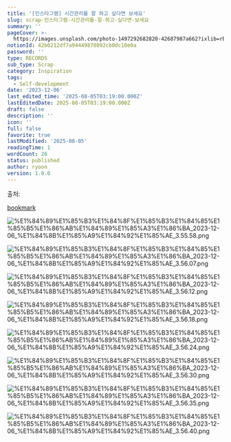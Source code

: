 ```yaml
---
title: '[인스타그램] 시간관리를 잘 하고 싶다면 보세요'
slug: scrap-인스타그램-시간관리를-잘-하고-싶다면-보세요
summary: ''
pageCover: >-
  https://images.unsplash.com/photo-1497292682820-42687987a662?ixlib=rb-4.0.3&q=85&fm=jpg&crop=entropy&cs=srgb
notionId: 42b0212df7a94449870892cb0dc10e0a
password: ''
type: RECORDS
sub_type: Scrap
category: Inspiration
tags:
  - Self-development
date: '2023-12-06'
last_edited_time: '2025-08-05T03:19:00.000Z'
lastEditedDate: 2025-08-05T03:19:00.000Z
draft: false
description: ''
icon: ''
full: false
favorite: true
lastModified: '2025-08-05'
readingTime: 1
wordCount: 26
status: published
author: ryoon
version: 1.0.0
---
```


출처: 


[bookmark](https://www.instagram.com/p/Cx2sq5_L6ZX/?utm_source=ig_web_copy_link&igshid=N2ViNmM2MDRjNw==)


![%E1%84%89%E1%85%B3%E1%84%8F%E1%85%B3%E1%84%85%E1%85%B5%E1%86%AB%E1%84%89%E1%85%A3%E1%86%BA_2023-12-06_%E1%84%8B%E1%85%A9%E1%84%92%E1%85%AE_3.55.58.png](https://prod-files-secure.s3.us-west-2.amazonaws.com/056ff9f5-a9ef-486f-8acb-9eef51d06a2d/c58b1512-5c84-4eda-90e1-54facf628948/%E1%84%89%E1%85%B3%E1%84%8F%E1%85%B3%E1%84%85%E1%85%B5%E1%86%AB%E1%84%89%E1%85%A3%E1%86%BA_2023-12-06_%E1%84%8B%E1%85%A9%E1%84%92%E1%85%AE_3.55.58.png?X-Amz-Algorithm=AWS4-HMAC-SHA256&X-Amz-Content-Sha256=UNSIGNED-PAYLOAD&X-Amz-Credential=ASIAZI2LB466QCDI7V3L%2F20250805%2Fus-west-2%2Fs3%2Faws4_request&X-Amz-Date=20250805T031931Z&X-Amz-Expires=3600&X-Amz-Security-Token=IQoJb3JpZ2luX2VjEBoaCXVzLXdlc3QtMiJIMEYCIQD%2BWXC%2FFmpCHqChAfupfaBBtJM71Kzd4VTX33ce%2Fwy3jgIhAL87dK%2FpSfXLDM%2BJvNNcTBG55pIlEdurXVz17b8eIVfSKv8DCFMQABoMNjM3NDIzMTgzODA1IgxK5lyjZYOWMs7L56sq3AMFrIFoofhsWNhiGCT0bBnPppk%2FyWrDb43b65zAPLHLDBOtmJ650pzd1nvDAuUamdiUNcTpNDlOnELwVmdz8P03c4DUUqPNjjNv%2B%2B12P3Sh%2BVUp6xmhyMnmct1xdhQjpXE0KxeCWq5SVO9UjX299sA2z26yGXF%2B0FP5gcLAbkZrHY8kUJGwOvBv3PgqpHB3bPrL7THvjh15ztQcfsSZ3gKWhoswJqHmQ8zeMsTF2FAbfAjqTaV%2FPsumQ%2FTo9%2FLuG7t1cR%2BJ2uojl%2FCiG8gkfNcRtnU5PtaGIBrH6txpOwxSVx3b2FT6qUEM1WBhCxL06s4Vy%2B9GlUXvcyjdxz%2Ba7LUFyjKcl%2BQ%2BXpEJnM04tVWY7ajGWxr1YE2GuCTFbP0ifsJQ9HyWMVyl%2Bw%2FGxwsf9RFLOUDefRtKgHDwhXRrrLLkAZgVYxhGuF51BBHn2Gu8%2F5lscjTfXyv9%2BSPkp5o8gw6Viv3Yx4nOD1cF3YQoyeXy3YHRoEo2zSlLAFfNP2ECFVcK3AU5hwdh2WWB0xHfPnOyONJWqg2s5immI7vS4FeNQv1aPpcbl3jRnf0g2kWLvplify3dRDrqEIbjdWOqjvaAa7ADMaQdP1r8Gdl%2F0l5caZ1uUhZWfBjJ98QBdTDkysXEBjqkAWYnHWzwwiRpPPZIxr%2B69NsoA4QyhQZbLL6v3RIH4tWw4ZwUcIgYpLBM8t3sNaVHX4TsAVTosEyxUtIVn%2FsvjJx3wpalAUUnhEZRvoNkaBfFeihpGpv%2BEF62%2FoHLR%2FtTg%2B6UUs1cEIchkKqvA0MdJlOyAHZT3G9f%2BR0bQWh8VEP3AWHrzJ6m7%2BJFGP9J2BBLqC2iAt9rIfcq68dR4AMKBYJ6qB9x&X-Amz-Signature=34c580a7ff00335669484b395d0136a94557631f49b468814aa4f8d61d68b365&X-Amz-SignedHeaders=host&x-amz-checksum-mode=ENABLED&x-id=GetObject)


![%E1%84%89%E1%85%B3%E1%84%8F%E1%85%B3%E1%84%85%E1%85%B5%E1%86%AB%E1%84%89%E1%85%A3%E1%86%BA_2023-12-06_%E1%84%8B%E1%85%A9%E1%84%92%E1%85%AE_3.56.07.png](https://prod-files-secure.s3.us-west-2.amazonaws.com/056ff9f5-a9ef-486f-8acb-9eef51d06a2d/974b6801-2a7c-496a-8dbe-ac4d55727745/%E1%84%89%E1%85%B3%E1%84%8F%E1%85%B3%E1%84%85%E1%85%B5%E1%86%AB%E1%84%89%E1%85%A3%E1%86%BA_2023-12-06_%E1%84%8B%E1%85%A9%E1%84%92%E1%85%AE_3.56.07.png?X-Amz-Algorithm=AWS4-HMAC-SHA256&X-Amz-Content-Sha256=UNSIGNED-PAYLOAD&X-Amz-Credential=ASIAZI2LB466QCDI7V3L%2F20250805%2Fus-west-2%2Fs3%2Faws4_request&X-Amz-Date=20250805T031931Z&X-Amz-Expires=3600&X-Amz-Security-Token=IQoJb3JpZ2luX2VjEBoaCXVzLXdlc3QtMiJIMEYCIQD%2BWXC%2FFmpCHqChAfupfaBBtJM71Kzd4VTX33ce%2Fwy3jgIhAL87dK%2FpSfXLDM%2BJvNNcTBG55pIlEdurXVz17b8eIVfSKv8DCFMQABoMNjM3NDIzMTgzODA1IgxK5lyjZYOWMs7L56sq3AMFrIFoofhsWNhiGCT0bBnPppk%2FyWrDb43b65zAPLHLDBOtmJ650pzd1nvDAuUamdiUNcTpNDlOnELwVmdz8P03c4DUUqPNjjNv%2B%2B12P3Sh%2BVUp6xmhyMnmct1xdhQjpXE0KxeCWq5SVO9UjX299sA2z26yGXF%2B0FP5gcLAbkZrHY8kUJGwOvBv3PgqpHB3bPrL7THvjh15ztQcfsSZ3gKWhoswJqHmQ8zeMsTF2FAbfAjqTaV%2FPsumQ%2FTo9%2FLuG7t1cR%2BJ2uojl%2FCiG8gkfNcRtnU5PtaGIBrH6txpOwxSVx3b2FT6qUEM1WBhCxL06s4Vy%2B9GlUXvcyjdxz%2Ba7LUFyjKcl%2BQ%2BXpEJnM04tVWY7ajGWxr1YE2GuCTFbP0ifsJQ9HyWMVyl%2Bw%2FGxwsf9RFLOUDefRtKgHDwhXRrrLLkAZgVYxhGuF51BBHn2Gu8%2F5lscjTfXyv9%2BSPkp5o8gw6Viv3Yx4nOD1cF3YQoyeXy3YHRoEo2zSlLAFfNP2ECFVcK3AU5hwdh2WWB0xHfPnOyONJWqg2s5immI7vS4FeNQv1aPpcbl3jRnf0g2kWLvplify3dRDrqEIbjdWOqjvaAa7ADMaQdP1r8Gdl%2F0l5caZ1uUhZWfBjJ98QBdTDkysXEBjqkAWYnHWzwwiRpPPZIxr%2B69NsoA4QyhQZbLL6v3RIH4tWw4ZwUcIgYpLBM8t3sNaVHX4TsAVTosEyxUtIVn%2FsvjJx3wpalAUUnhEZRvoNkaBfFeihpGpv%2BEF62%2FoHLR%2FtTg%2B6UUs1cEIchkKqvA0MdJlOyAHZT3G9f%2BR0bQWh8VEP3AWHrzJ6m7%2BJFGP9J2BBLqC2iAt9rIfcq68dR4AMKBYJ6qB9x&X-Amz-Signature=6db796b31f0c83121c8580d613bde5e7de323624f2a3ce5eaa8dee2c3c7edea4&X-Amz-SignedHeaders=host&x-amz-checksum-mode=ENABLED&x-id=GetObject)


![%E1%84%89%E1%85%B3%E1%84%8F%E1%85%B3%E1%84%85%E1%85%B5%E1%86%AB%E1%84%89%E1%85%A3%E1%86%BA_2023-12-06_%E1%84%8B%E1%85%A9%E1%84%92%E1%85%AE_3.56.12.png](https://prod-files-secure.s3.us-west-2.amazonaws.com/056ff9f5-a9ef-486f-8acb-9eef51d06a2d/567a7d58-07b4-452b-8b8a-34ad730a429e/%E1%84%89%E1%85%B3%E1%84%8F%E1%85%B3%E1%84%85%E1%85%B5%E1%86%AB%E1%84%89%E1%85%A3%E1%86%BA_2023-12-06_%E1%84%8B%E1%85%A9%E1%84%92%E1%85%AE_3.56.12.png?X-Amz-Algorithm=AWS4-HMAC-SHA256&X-Amz-Content-Sha256=UNSIGNED-PAYLOAD&X-Amz-Credential=ASIAZI2LB466QCDI7V3L%2F20250805%2Fus-west-2%2Fs3%2Faws4_request&X-Amz-Date=20250805T031931Z&X-Amz-Expires=3600&X-Amz-Security-Token=IQoJb3JpZ2luX2VjEBoaCXVzLXdlc3QtMiJIMEYCIQD%2BWXC%2FFmpCHqChAfupfaBBtJM71Kzd4VTX33ce%2Fwy3jgIhAL87dK%2FpSfXLDM%2BJvNNcTBG55pIlEdurXVz17b8eIVfSKv8DCFMQABoMNjM3NDIzMTgzODA1IgxK5lyjZYOWMs7L56sq3AMFrIFoofhsWNhiGCT0bBnPppk%2FyWrDb43b65zAPLHLDBOtmJ650pzd1nvDAuUamdiUNcTpNDlOnELwVmdz8P03c4DUUqPNjjNv%2B%2B12P3Sh%2BVUp6xmhyMnmct1xdhQjpXE0KxeCWq5SVO9UjX299sA2z26yGXF%2B0FP5gcLAbkZrHY8kUJGwOvBv3PgqpHB3bPrL7THvjh15ztQcfsSZ3gKWhoswJqHmQ8zeMsTF2FAbfAjqTaV%2FPsumQ%2FTo9%2FLuG7t1cR%2BJ2uojl%2FCiG8gkfNcRtnU5PtaGIBrH6txpOwxSVx3b2FT6qUEM1WBhCxL06s4Vy%2B9GlUXvcyjdxz%2Ba7LUFyjKcl%2BQ%2BXpEJnM04tVWY7ajGWxr1YE2GuCTFbP0ifsJQ9HyWMVyl%2Bw%2FGxwsf9RFLOUDefRtKgHDwhXRrrLLkAZgVYxhGuF51BBHn2Gu8%2F5lscjTfXyv9%2BSPkp5o8gw6Viv3Yx4nOD1cF3YQoyeXy3YHRoEo2zSlLAFfNP2ECFVcK3AU5hwdh2WWB0xHfPnOyONJWqg2s5immI7vS4FeNQv1aPpcbl3jRnf0g2kWLvplify3dRDrqEIbjdWOqjvaAa7ADMaQdP1r8Gdl%2F0l5caZ1uUhZWfBjJ98QBdTDkysXEBjqkAWYnHWzwwiRpPPZIxr%2B69NsoA4QyhQZbLL6v3RIH4tWw4ZwUcIgYpLBM8t3sNaVHX4TsAVTosEyxUtIVn%2FsvjJx3wpalAUUnhEZRvoNkaBfFeihpGpv%2BEF62%2FoHLR%2FtTg%2B6UUs1cEIchkKqvA0MdJlOyAHZT3G9f%2BR0bQWh8VEP3AWHrzJ6m7%2BJFGP9J2BBLqC2iAt9rIfcq68dR4AMKBYJ6qB9x&X-Amz-Signature=64d23498883079724cd3d60e26727aa99e3382537727e6237d09a113e448f193&X-Amz-SignedHeaders=host&x-amz-checksum-mode=ENABLED&x-id=GetObject)


![%E1%84%89%E1%85%B3%E1%84%8F%E1%85%B3%E1%84%85%E1%85%B5%E1%86%AB%E1%84%89%E1%85%A3%E1%86%BA_2023-12-06_%E1%84%8B%E1%85%A9%E1%84%92%E1%85%AE_3.56.18.png](https://prod-files-secure.s3.us-west-2.amazonaws.com/056ff9f5-a9ef-486f-8acb-9eef51d06a2d/2b41a47b-a9fc-4ef0-a52d-ba13b5e1bfb4/%E1%84%89%E1%85%B3%E1%84%8F%E1%85%B3%E1%84%85%E1%85%B5%E1%86%AB%E1%84%89%E1%85%A3%E1%86%BA_2023-12-06_%E1%84%8B%E1%85%A9%E1%84%92%E1%85%AE_3.56.18.png?X-Amz-Algorithm=AWS4-HMAC-SHA256&X-Amz-Content-Sha256=UNSIGNED-PAYLOAD&X-Amz-Credential=ASIAZI2LB466QCDI7V3L%2F20250805%2Fus-west-2%2Fs3%2Faws4_request&X-Amz-Date=20250805T031931Z&X-Amz-Expires=3600&X-Amz-Security-Token=IQoJb3JpZ2luX2VjEBoaCXVzLXdlc3QtMiJIMEYCIQD%2BWXC%2FFmpCHqChAfupfaBBtJM71Kzd4VTX33ce%2Fwy3jgIhAL87dK%2FpSfXLDM%2BJvNNcTBG55pIlEdurXVz17b8eIVfSKv8DCFMQABoMNjM3NDIzMTgzODA1IgxK5lyjZYOWMs7L56sq3AMFrIFoofhsWNhiGCT0bBnPppk%2FyWrDb43b65zAPLHLDBOtmJ650pzd1nvDAuUamdiUNcTpNDlOnELwVmdz8P03c4DUUqPNjjNv%2B%2B12P3Sh%2BVUp6xmhyMnmct1xdhQjpXE0KxeCWq5SVO9UjX299sA2z26yGXF%2B0FP5gcLAbkZrHY8kUJGwOvBv3PgqpHB3bPrL7THvjh15ztQcfsSZ3gKWhoswJqHmQ8zeMsTF2FAbfAjqTaV%2FPsumQ%2FTo9%2FLuG7t1cR%2BJ2uojl%2FCiG8gkfNcRtnU5PtaGIBrH6txpOwxSVx3b2FT6qUEM1WBhCxL06s4Vy%2B9GlUXvcyjdxz%2Ba7LUFyjKcl%2BQ%2BXpEJnM04tVWY7ajGWxr1YE2GuCTFbP0ifsJQ9HyWMVyl%2Bw%2FGxwsf9RFLOUDefRtKgHDwhXRrrLLkAZgVYxhGuF51BBHn2Gu8%2F5lscjTfXyv9%2BSPkp5o8gw6Viv3Yx4nOD1cF3YQoyeXy3YHRoEo2zSlLAFfNP2ECFVcK3AU5hwdh2WWB0xHfPnOyONJWqg2s5immI7vS4FeNQv1aPpcbl3jRnf0g2kWLvplify3dRDrqEIbjdWOqjvaAa7ADMaQdP1r8Gdl%2F0l5caZ1uUhZWfBjJ98QBdTDkysXEBjqkAWYnHWzwwiRpPPZIxr%2B69NsoA4QyhQZbLL6v3RIH4tWw4ZwUcIgYpLBM8t3sNaVHX4TsAVTosEyxUtIVn%2FsvjJx3wpalAUUnhEZRvoNkaBfFeihpGpv%2BEF62%2FoHLR%2FtTg%2B6UUs1cEIchkKqvA0MdJlOyAHZT3G9f%2BR0bQWh8VEP3AWHrzJ6m7%2BJFGP9J2BBLqC2iAt9rIfcq68dR4AMKBYJ6qB9x&X-Amz-Signature=908b9eae24d803d15607a29bf8e40872f7d50b64d83ed14e6d116b64caaae427&X-Amz-SignedHeaders=host&x-amz-checksum-mode=ENABLED&x-id=GetObject)


![%E1%84%89%E1%85%B3%E1%84%8F%E1%85%B3%E1%84%85%E1%85%B5%E1%86%AB%E1%84%89%E1%85%A3%E1%86%BA_2023-12-06_%E1%84%8B%E1%85%A9%E1%84%92%E1%85%AE_3.56.24.png](https://prod-files-secure.s3.us-west-2.amazonaws.com/056ff9f5-a9ef-486f-8acb-9eef51d06a2d/03b8c4f6-3721-4476-81e9-a4036d290838/%E1%84%89%E1%85%B3%E1%84%8F%E1%85%B3%E1%84%85%E1%85%B5%E1%86%AB%E1%84%89%E1%85%A3%E1%86%BA_2023-12-06_%E1%84%8B%E1%85%A9%E1%84%92%E1%85%AE_3.56.24.png?X-Amz-Algorithm=AWS4-HMAC-SHA256&X-Amz-Content-Sha256=UNSIGNED-PAYLOAD&X-Amz-Credential=ASIAZI2LB466QCDI7V3L%2F20250805%2Fus-west-2%2Fs3%2Faws4_request&X-Amz-Date=20250805T031931Z&X-Amz-Expires=3600&X-Amz-Security-Token=IQoJb3JpZ2luX2VjEBoaCXVzLXdlc3QtMiJIMEYCIQD%2BWXC%2FFmpCHqChAfupfaBBtJM71Kzd4VTX33ce%2Fwy3jgIhAL87dK%2FpSfXLDM%2BJvNNcTBG55pIlEdurXVz17b8eIVfSKv8DCFMQABoMNjM3NDIzMTgzODA1IgxK5lyjZYOWMs7L56sq3AMFrIFoofhsWNhiGCT0bBnPppk%2FyWrDb43b65zAPLHLDBOtmJ650pzd1nvDAuUamdiUNcTpNDlOnELwVmdz8P03c4DUUqPNjjNv%2B%2B12P3Sh%2BVUp6xmhyMnmct1xdhQjpXE0KxeCWq5SVO9UjX299sA2z26yGXF%2B0FP5gcLAbkZrHY8kUJGwOvBv3PgqpHB3bPrL7THvjh15ztQcfsSZ3gKWhoswJqHmQ8zeMsTF2FAbfAjqTaV%2FPsumQ%2FTo9%2FLuG7t1cR%2BJ2uojl%2FCiG8gkfNcRtnU5PtaGIBrH6txpOwxSVx3b2FT6qUEM1WBhCxL06s4Vy%2B9GlUXvcyjdxz%2Ba7LUFyjKcl%2BQ%2BXpEJnM04tVWY7ajGWxr1YE2GuCTFbP0ifsJQ9HyWMVyl%2Bw%2FGxwsf9RFLOUDefRtKgHDwhXRrrLLkAZgVYxhGuF51BBHn2Gu8%2F5lscjTfXyv9%2BSPkp5o8gw6Viv3Yx4nOD1cF3YQoyeXy3YHRoEo2zSlLAFfNP2ECFVcK3AU5hwdh2WWB0xHfPnOyONJWqg2s5immI7vS4FeNQv1aPpcbl3jRnf0g2kWLvplify3dRDrqEIbjdWOqjvaAa7ADMaQdP1r8Gdl%2F0l5caZ1uUhZWfBjJ98QBdTDkysXEBjqkAWYnHWzwwiRpPPZIxr%2B69NsoA4QyhQZbLL6v3RIH4tWw4ZwUcIgYpLBM8t3sNaVHX4TsAVTosEyxUtIVn%2FsvjJx3wpalAUUnhEZRvoNkaBfFeihpGpv%2BEF62%2FoHLR%2FtTg%2B6UUs1cEIchkKqvA0MdJlOyAHZT3G9f%2BR0bQWh8VEP3AWHrzJ6m7%2BJFGP9J2BBLqC2iAt9rIfcq68dR4AMKBYJ6qB9x&X-Amz-Signature=4c09f362a9855c0d05fb9dafc5bb515fe0e3515eca2668ab61990073594e6315&X-Amz-SignedHeaders=host&x-amz-checksum-mode=ENABLED&x-id=GetObject)


![%E1%84%89%E1%85%B3%E1%84%8F%E1%85%B3%E1%84%85%E1%85%B5%E1%86%AB%E1%84%89%E1%85%A3%E1%86%BA_2023-12-06_%E1%84%8B%E1%85%A9%E1%84%92%E1%85%AE_3.56.30.png](https://prod-files-secure.s3.us-west-2.amazonaws.com/056ff9f5-a9ef-486f-8acb-9eef51d06a2d/f7fa1e64-840a-4f38-a501-e98bc371c067/%E1%84%89%E1%85%B3%E1%84%8F%E1%85%B3%E1%84%85%E1%85%B5%E1%86%AB%E1%84%89%E1%85%A3%E1%86%BA_2023-12-06_%E1%84%8B%E1%85%A9%E1%84%92%E1%85%AE_3.56.30.png?X-Amz-Algorithm=AWS4-HMAC-SHA256&X-Amz-Content-Sha256=UNSIGNED-PAYLOAD&X-Amz-Credential=ASIAZI2LB466QCDI7V3L%2F20250805%2Fus-west-2%2Fs3%2Faws4_request&X-Amz-Date=20250805T031931Z&X-Amz-Expires=3600&X-Amz-Security-Token=IQoJb3JpZ2luX2VjEBoaCXVzLXdlc3QtMiJIMEYCIQD%2BWXC%2FFmpCHqChAfupfaBBtJM71Kzd4VTX33ce%2Fwy3jgIhAL87dK%2FpSfXLDM%2BJvNNcTBG55pIlEdurXVz17b8eIVfSKv8DCFMQABoMNjM3NDIzMTgzODA1IgxK5lyjZYOWMs7L56sq3AMFrIFoofhsWNhiGCT0bBnPppk%2FyWrDb43b65zAPLHLDBOtmJ650pzd1nvDAuUamdiUNcTpNDlOnELwVmdz8P03c4DUUqPNjjNv%2B%2B12P3Sh%2BVUp6xmhyMnmct1xdhQjpXE0KxeCWq5SVO9UjX299sA2z26yGXF%2B0FP5gcLAbkZrHY8kUJGwOvBv3PgqpHB3bPrL7THvjh15ztQcfsSZ3gKWhoswJqHmQ8zeMsTF2FAbfAjqTaV%2FPsumQ%2FTo9%2FLuG7t1cR%2BJ2uojl%2FCiG8gkfNcRtnU5PtaGIBrH6txpOwxSVx3b2FT6qUEM1WBhCxL06s4Vy%2B9GlUXvcyjdxz%2Ba7LUFyjKcl%2BQ%2BXpEJnM04tVWY7ajGWxr1YE2GuCTFbP0ifsJQ9HyWMVyl%2Bw%2FGxwsf9RFLOUDefRtKgHDwhXRrrLLkAZgVYxhGuF51BBHn2Gu8%2F5lscjTfXyv9%2BSPkp5o8gw6Viv3Yx4nOD1cF3YQoyeXy3YHRoEo2zSlLAFfNP2ECFVcK3AU5hwdh2WWB0xHfPnOyONJWqg2s5immI7vS4FeNQv1aPpcbl3jRnf0g2kWLvplify3dRDrqEIbjdWOqjvaAa7ADMaQdP1r8Gdl%2F0l5caZ1uUhZWfBjJ98QBdTDkysXEBjqkAWYnHWzwwiRpPPZIxr%2B69NsoA4QyhQZbLL6v3RIH4tWw4ZwUcIgYpLBM8t3sNaVHX4TsAVTosEyxUtIVn%2FsvjJx3wpalAUUnhEZRvoNkaBfFeihpGpv%2BEF62%2FoHLR%2FtTg%2B6UUs1cEIchkKqvA0MdJlOyAHZT3G9f%2BR0bQWh8VEP3AWHrzJ6m7%2BJFGP9J2BBLqC2iAt9rIfcq68dR4AMKBYJ6qB9x&X-Amz-Signature=60cefc6c255dc86396bd63eac1649fbcfcbb592ed53280f89404e4e40e3429a9&X-Amz-SignedHeaders=host&x-amz-checksum-mode=ENABLED&x-id=GetObject)


![%E1%84%89%E1%85%B3%E1%84%8F%E1%85%B3%E1%84%85%E1%85%B5%E1%86%AB%E1%84%89%E1%85%A3%E1%86%BA_2023-12-06_%E1%84%8B%E1%85%A9%E1%84%92%E1%85%AE_3.56.35.png](https://prod-files-secure.s3.us-west-2.amazonaws.com/056ff9f5-a9ef-486f-8acb-9eef51d06a2d/9a5c6c04-5fa4-4ab6-b688-f11a93f35738/%E1%84%89%E1%85%B3%E1%84%8F%E1%85%B3%E1%84%85%E1%85%B5%E1%86%AB%E1%84%89%E1%85%A3%E1%86%BA_2023-12-06_%E1%84%8B%E1%85%A9%E1%84%92%E1%85%AE_3.56.35.png?X-Amz-Algorithm=AWS4-HMAC-SHA256&X-Amz-Content-Sha256=UNSIGNED-PAYLOAD&X-Amz-Credential=ASIAZI2LB466QCDI7V3L%2F20250805%2Fus-west-2%2Fs3%2Faws4_request&X-Amz-Date=20250805T031931Z&X-Amz-Expires=3600&X-Amz-Security-Token=IQoJb3JpZ2luX2VjEBoaCXVzLXdlc3QtMiJIMEYCIQD%2BWXC%2FFmpCHqChAfupfaBBtJM71Kzd4VTX33ce%2Fwy3jgIhAL87dK%2FpSfXLDM%2BJvNNcTBG55pIlEdurXVz17b8eIVfSKv8DCFMQABoMNjM3NDIzMTgzODA1IgxK5lyjZYOWMs7L56sq3AMFrIFoofhsWNhiGCT0bBnPppk%2FyWrDb43b65zAPLHLDBOtmJ650pzd1nvDAuUamdiUNcTpNDlOnELwVmdz8P03c4DUUqPNjjNv%2B%2B12P3Sh%2BVUp6xmhyMnmct1xdhQjpXE0KxeCWq5SVO9UjX299sA2z26yGXF%2B0FP5gcLAbkZrHY8kUJGwOvBv3PgqpHB3bPrL7THvjh15ztQcfsSZ3gKWhoswJqHmQ8zeMsTF2FAbfAjqTaV%2FPsumQ%2FTo9%2FLuG7t1cR%2BJ2uojl%2FCiG8gkfNcRtnU5PtaGIBrH6txpOwxSVx3b2FT6qUEM1WBhCxL06s4Vy%2B9GlUXvcyjdxz%2Ba7LUFyjKcl%2BQ%2BXpEJnM04tVWY7ajGWxr1YE2GuCTFbP0ifsJQ9HyWMVyl%2Bw%2FGxwsf9RFLOUDefRtKgHDwhXRrrLLkAZgVYxhGuF51BBHn2Gu8%2F5lscjTfXyv9%2BSPkp5o8gw6Viv3Yx4nOD1cF3YQoyeXy3YHRoEo2zSlLAFfNP2ECFVcK3AU5hwdh2WWB0xHfPnOyONJWqg2s5immI7vS4FeNQv1aPpcbl3jRnf0g2kWLvplify3dRDrqEIbjdWOqjvaAa7ADMaQdP1r8Gdl%2F0l5caZ1uUhZWfBjJ98QBdTDkysXEBjqkAWYnHWzwwiRpPPZIxr%2B69NsoA4QyhQZbLL6v3RIH4tWw4ZwUcIgYpLBM8t3sNaVHX4TsAVTosEyxUtIVn%2FsvjJx3wpalAUUnhEZRvoNkaBfFeihpGpv%2BEF62%2FoHLR%2FtTg%2B6UUs1cEIchkKqvA0MdJlOyAHZT3G9f%2BR0bQWh8VEP3AWHrzJ6m7%2BJFGP9J2BBLqC2iAt9rIfcq68dR4AMKBYJ6qB9x&X-Amz-Signature=ef19290ac7d83cc39eb02362d6bde8e355b34090010c466e4210e31f295e8303&X-Amz-SignedHeaders=host&x-amz-checksum-mode=ENABLED&x-id=GetObject)


![%E1%84%89%E1%85%B3%E1%84%8F%E1%85%B3%E1%84%85%E1%85%B5%E1%86%AB%E1%84%89%E1%85%A3%E1%86%BA_2023-12-06_%E1%84%8B%E1%85%A9%E1%84%92%E1%85%AE_3.56.40.png](https://prod-files-secure.s3.us-west-2.amazonaws.com/056ff9f5-a9ef-486f-8acb-9eef51d06a2d/f5824b11-13c0-40ae-9d92-4ff4383dd7ba/%E1%84%89%E1%85%B3%E1%84%8F%E1%85%B3%E1%84%85%E1%85%B5%E1%86%AB%E1%84%89%E1%85%A3%E1%86%BA_2023-12-06_%E1%84%8B%E1%85%A9%E1%84%92%E1%85%AE_3.56.40.png?X-Amz-Algorithm=AWS4-HMAC-SHA256&X-Amz-Content-Sha256=UNSIGNED-PAYLOAD&X-Amz-Credential=ASIAZI2LB466QCDI7V3L%2F20250805%2Fus-west-2%2Fs3%2Faws4_request&X-Amz-Date=20250805T031931Z&X-Amz-Expires=3600&X-Amz-Security-Token=IQoJb3JpZ2luX2VjEBoaCXVzLXdlc3QtMiJIMEYCIQD%2BWXC%2FFmpCHqChAfupfaBBtJM71Kzd4VTX33ce%2Fwy3jgIhAL87dK%2FpSfXLDM%2BJvNNcTBG55pIlEdurXVz17b8eIVfSKv8DCFMQABoMNjM3NDIzMTgzODA1IgxK5lyjZYOWMs7L56sq3AMFrIFoofhsWNhiGCT0bBnPppk%2FyWrDb43b65zAPLHLDBOtmJ650pzd1nvDAuUamdiUNcTpNDlOnELwVmdz8P03c4DUUqPNjjNv%2B%2B12P3Sh%2BVUp6xmhyMnmct1xdhQjpXE0KxeCWq5SVO9UjX299sA2z26yGXF%2B0FP5gcLAbkZrHY8kUJGwOvBv3PgqpHB3bPrL7THvjh15ztQcfsSZ3gKWhoswJqHmQ8zeMsTF2FAbfAjqTaV%2FPsumQ%2FTo9%2FLuG7t1cR%2BJ2uojl%2FCiG8gkfNcRtnU5PtaGIBrH6txpOwxSVx3b2FT6qUEM1WBhCxL06s4Vy%2B9GlUXvcyjdxz%2Ba7LUFyjKcl%2BQ%2BXpEJnM04tVWY7ajGWxr1YE2GuCTFbP0ifsJQ9HyWMVyl%2Bw%2FGxwsf9RFLOUDefRtKgHDwhXRrrLLkAZgVYxhGuF51BBHn2Gu8%2F5lscjTfXyv9%2BSPkp5o8gw6Viv3Yx4nOD1cF3YQoyeXy3YHRoEo2zSlLAFfNP2ECFVcK3AU5hwdh2WWB0xHfPnOyONJWqg2s5immI7vS4FeNQv1aPpcbl3jRnf0g2kWLvplify3dRDrqEIbjdWOqjvaAa7ADMaQdP1r8Gdl%2F0l5caZ1uUhZWfBjJ98QBdTDkysXEBjqkAWYnHWzwwiRpPPZIxr%2B69NsoA4QyhQZbLL6v3RIH4tWw4ZwUcIgYpLBM8t3sNaVHX4TsAVTosEyxUtIVn%2FsvjJx3wpalAUUnhEZRvoNkaBfFeihpGpv%2BEF62%2FoHLR%2FtTg%2B6UUs1cEIchkKqvA0MdJlOyAHZT3G9f%2BR0bQWh8VEP3AWHrzJ6m7%2BJFGP9J2BBLqC2iAt9rIfcq68dR4AMKBYJ6qB9x&X-Amz-Signature=f451f4f75dfd7dd8cc3252bf5ffba0731efbe1d3056ff6e3f1140e98871f57a7&X-Amz-SignedHeaders=host&x-amz-checksum-mode=ENABLED&x-id=GetObject)


